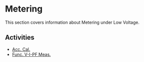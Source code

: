 # Metering

This section covers information about Metering under Low Voltage.

## Activities

- [Acc. Cal.](/docs/low-voltage/metering/acc-cal)
- [Func. V-I-PF Meas.](/docs/low-voltage/metering/func-v-i-pf-meas)

